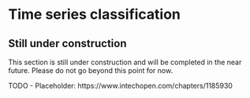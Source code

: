 # Time series classification

::: {.callout-caution}
## Still under construction

This section is still under construction and will be completed in the near future.
Please do not go beyond this point for now.
:::

TODO - Placeholder: https://www.intechopen.com/chapters/1185930